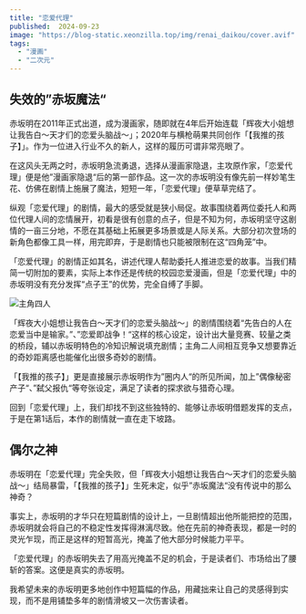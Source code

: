 ```yaml
---
title: "恋爱代理"
published:  2024-09-23
image: "https://blog-static.xeonzilla.top/img/renai_daikou/cover.avif"
tags:
  - "漫画"
  - "二次元"
---
```


## 失效的”赤坂魔法“
赤坂明在2011年正式出道，成为漫画家，随即就在4年后开始连载「辉夜大小姐想让我告白～天才们的恋爱头脑战～」；2020年与横枪萌果共同创作「【我推的孩子】」。作为一位进入行业不久的新人，这样的履历可谓非常亮眼了。

在这风头无两之时，赤坂明急流勇退，选择从漫画家隐退，主攻原作家，「恋爱代理」便是他”漫画家隐退“后的第一部作品。这一次的赤坂明没有像先前一样妙笔生花、仿佛在剧情上施展了魔法，短短一年，「恋爱代理」便草草完结了。

纵观「恋爱代理」的剧情，最大的感受就是狭小局促。故事围绕着两位委托人和两位代理人间的恋情展开，初看是很有创意的点子，但是不知为何，赤坂明坚守这剧情的一亩三分地，不愿在其基础上拓展更多场景或是人际关系。大部分初次登场的新角色都像工具一样，用完即弃，于是剧情也只能被限制在这“四角笼”中。

「恋爱代理」的剧情正如其名，讲述代理人帮助委托人推进恋爱的故事。当我们精简一切附加的要素，实际上本作还是传统的校园恋爱漫画，但是「恋爱代理」中的赤坂明没有充分发挥“点子王”的优势，完全自缚了手脚。

<Image src="https://blog-static.xeonzilla.top/img/renai_daikou/01.avif" alt="主角四人" format="avif" inferSize />

「辉夜大小姐想让我告白～天才们的恋爱头脑战～」的剧情围绕着“先告白的人在恋爱当中是输家。”、”恋爱即战争！“这样的核心设定，设计出大量竞赛、较量之类的桥段，辅以赤坂明特色的冷知识解说填充剧情；主角二人间相互竞争又想要靠近的奇妙距离感也能催化出很多奇妙的剧情。

「【我推的孩子】」更是直接展示赤坂明作为”圈内人“的所见所闻，加上”偶像秘密产子“、”弑父报仇“等夸张设定，满足了读者的探求欲与猎奇心理。

回到「恋爱代理」上，我们却找不到这些独特的、能够让赤坂明借题发挥的支点，于是在第1话后，本作的剧情就一直在走下坡路。

## 偶尔之神
赤坂明在「恋爱代理」完全失败，但「辉夜大小姐想让我告白～天才们的恋爱头脑战～」结局暴雷，「【我推的孩子】」生死未定，似乎”赤坂魔法“没有传说中的那么神奇？

事实上，赤坂明的才华只在短篇剧情的设计上，一旦剧情超出他所能把控的范围，赤坂明就会将自己的不稳定性发挥得淋漓尽致。他在先前的神奇表现，都是一时的灵光乍现，而正是这样的短暂高光，掩盖了他大部分时候能力平平。

「恋爱代理」的赤坂明失去了用高光掩盖不足的机会，于是读者们、市场给出了腰斩的答案。这便是真实的赤坂明。

我希望未来的赤坂明更多地创作中短篇幅的作品，用藏拙来让自己的灵感得到实现，而不是用铺垫多年的剧情滑坡又一次伤害读者。
